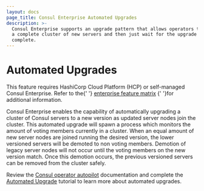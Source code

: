 ```yaml
---
layout: docs
page_title: Consul Enterprise Automated Upgrades
description: >-
  Consul Enterprise supports an upgrade pattern that allows operators to deploy
  a complete cluster of new servers and then just wait for the upgrade to
  complete.
---
```


# Automated Upgrades

<EnterpriseAlert>
  This feature requires
  HashiCorp Cloud Platform (HCP) or self-managed Consul Enterprise.
  Refer to the{' '}
  <a href="/docs/enterprise#consul-enterprise-feature-availability">enterprise feature matrix</a>
  {' '}for additional information.
</EnterpriseAlert>

Consul Enterprise enables the capability of automatically upgrading a cluster of Consul servers to a new
version as updated server nodes join the cluster. This automated upgrade will spawn a process which monitors the amount of voting members
currently in a cluster. When an equal amount of new server nodes are joined running the desired version, the lower versioned servers
will be demoted to non voting members. Demotion of legacy server nodes will not occur until the voting members on the new version match.
Once this demotion occurs, the previous versioned servers can be removed from the cluster safely.

Review the [Consul operator autopilot](/commands/operator/autopilot) documentation and complete the [Automated Upgrade](https://learn.hashicorp.com/tutorials/consul/autopilot-datacenter-operations#upgrade-migrations) tutorial to learn more about automated upgrades.
